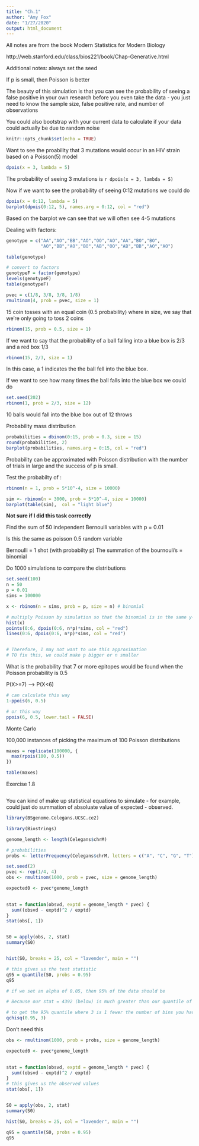 ```yaml
---
title: "Ch.1"
author: "Amy Fox"
date: "1/27/2020"
output: html_document
---
```


All notes are from the book Modern Statistics for Modern Biology

http://web.stanford.edu/class/bios221/book/Chap-Generative.html


Additional notes: always set the seed

If p is small, then Poisson is better 

The beauty of this simulation is that you can see the probability of seeing a false positive in your own research before you even take the data - you just need to know the sample size, false positive rate, and number of observations 

You could also bootstrap with your current data to calculate if your data could actually be due to random noise

```r
knitr::opts_chunk$set(echo = TRUE)
```

Want to see the proability that 3 mutations would occur in an HIV strain based on a Poisson(5) model
```r
dpois(x = 3, lambda = 5)
```

The probability of seeing 3 mutations is `r dpois(x = 3, lambda = 5)` 

Now if we want to see the probability of seeing 0:12 mutations we could do

```r
dpois(x = 0:12, lambda = 5)
barplot(dpois(0:12, 5), names.arg = 0:12, col = "red")
```
Based on the barplot we can see that we will often see 4-5 mutations


Dealing with factors:
```r
genotype = c("AA","AO","BB","AO","OO","AO","AA","BO","BO",
             "AO","BB","AO","BO","AB","OO","AB","BB","AO","AO")

table(genotype)

# convert to factors
genotypeF = factor(genotype)
levels(genotypeF)
table(genotypeF)
```

```r
pvec = c(1/8, 3/8, 3/8, 1/8)
rmultinom(4, prob = pvec, size = 1)
```


15 coin tosses with an equal coin (0.5 probability) where in size, we say that we're only going to toss 2 coins
```r
rbinom(15, prob = 0.5, size = 1)
```

If we want to say that the probability of a ball falling into a blue box is 2/3 and a red box 1/3
```r
rbinom(15, 2/3, size = 1)
```

In this case, a 1 indicates the the ball fell into the blue box.

If we want to see how many times the ball falls into the blue box we could do
```r
set.seed(202)
rbinom(1, prob = 2/3, size = 12)
```

10 balls would fall into the blue box out of 12 throws

Probability mass distribution
```r
probabilities = dbinom(0:15, prob = 0.3, size = 15)
round(probabilities, 2)
barplot(probabilities, names.arg = 0:15, col = "red")
```

Probability can be approximated with Poisson distribution with the number of trials in large and the success of p is small.

Test the probabilty of :
```r
rbinom(n = 1, prob = 5*10^-4, size = 10000)

sim <- rbinom(n = 3000, prob = 5*10^-4, size = 10000)
barplot(table(sim),  col = "light blue")
```

**Not sure if I did this task correctly**

Find the sum of 50 independent Bernoulli variables with p = 0.01 

Is this the same as poisson 0.5 random variable

Bernoulli = 1 shot (with probabilty p)
The summation of the bournouli's = binomial 

Do 1000 simulations to compare the distributions
```r
set.seed(100)
n = 50
p = 0.01
sims = 100000

x <- rbinom(n = sims, prob = p, size = n) # binomial 

# multiply Poisson by simulation so that the binomial is in the same y-axis
hist(x)
points(0:6, dpois(0:6, n*p)*sims, col = "red")
lines(0:6, dpois(0:6, n*p)*sims, col = "red")


# Therefore, I may not want to use this approximation
# TO fix this, we could make p bigger or n smaller 
```

What is the probability that 7 or more epitopes would be found when the Poisson probability is 0.5

P(X>=7) --> P(X<6)
```r
# can calculate this way 
1-ppois(6, 0.5)

# or this way
ppois(6, 0.5, lower.tail = FALSE)
```


Monte Carlo

100,000 instances of picking the maximum of 100 Poisson distributions
```r
maxes = replicate(100000, {
  max(rpois(100, 0.5))
})

table(maxes)
```

Exercise 1.8
```r

```

You can kind of make up statistical equations to simulate - for example, could just do summation of absoluate value of expected - observed.
```r
library(BSgenome.Celegans.UCSC.ce2)

library(Biostrings)

genome_length <- length(Celegans$chrM)

# probabilities
probs <- letterFrequency(Celegans$chrM, letters = c("A", "C", "G", "T"))/length(Celegans$chrM)

set.seed(2)
pvec <- rep(1/4, 4)
obs <- rmultinom(1000, prob = pvec, size = genome_length)

expected0 <- pvec*genome_length

    
stat = function(obsvd, exptd = genome_length * pvec) {
  sum((obsvd - exptd)^2 / exptd)
}
stat(obs[, 1])


S0 = apply(obs, 2, stat)
summary(S0)


hist(S0, breaks = 25, col = "lavender", main = "")

# this gives us the test statistic
q95 = quantile(S0, probs = 0.95)
q95

# if we set an alpha of 0.05, then 95% of the data should be 

# Because our stat = 4392 (below) is much greater than our quantile of 8.045, then we reject the null (the probability is not uniform)

# to get the 95% quantile where 3 is 1 fewer the number of bins you have
qchisq(0.95, 3)
```

Don't need this
```r

obs <- rmultinom(1000, prob = probs, size = genome_length)

expected0 <- pvec*genome_length

    
stat = function(obsvd, exptd = genome_length * pvec) {
  sum((obsvd - exptd)^2 / exptd)
}
# this gives us the observed values
stat(obs[, 1])


S0 = apply(obs, 2, stat)
summary(S0)

hist(S0, breaks = 25, col = "lavender", main = "")

q95 = quantile(S0, probs = 0.95)
q95


```

